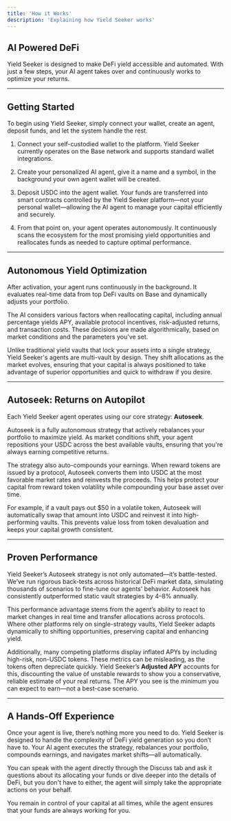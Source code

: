 ```yaml
---
title: 'How it Works'
description: 'Explaining how Yield Seeker works'
---
```


## AI Powered DeFi

Yield Seeker is designed to make DeFi yield accessible and automated. With just a few steps, your AI agent takes over and continuously works to optimize your returns.

---

## Getting Started

To begin using Yield Seeker, simply connect your wallet, create an agent, deposit funds, and let the system handle the rest.

1. Connect your self-custodied wallet to the platform. Yield Seeker currently operates on the Base network and supports standard wallet integrations.

2. Create your personalized AI agent, give it a name and a symbol, in the background your own agent wallet will be created.

3. Deposit USDC into the agent wallet. Your funds are transferred into smart contracts controlled by the Yield Seeker platform—not your personal wallet—allowing the AI agent to manage your capital efficiently and securely.

4. From that point on, your agent operates autonomously. It continuously scans the ecosystem for the most promising yield opportunities and reallocates funds as needed to capture optimal performance.

---

## Autonomous Yield Optimization

After activation, your agent runs continuously in the background. It evaluates real-time data from top DeFi vaults on Base and dynamically adjusts your portfolio.

The AI considers various factors when reallocating capital, including annual percentage yields APY, available protocol incentives, risk-adjusted returns, and transaction costs. These decisions are made algorithmically, based on market conditions and the parameters you've set.

Unlike traditional yield vaults that lock your assets into a single strategy, Yield Seeker's agents are multi-vault by design. They shift allocations as the market evolves, ensuring that your capital is always positioned to take advantage of superior opportunities and quick to withdraw if you desire.

---

## Autoseek: Returns on Autopilot

Each Yield Seeker agent operates using our core strategy: **Autoseek**.

Autoseek is a fully autonomous strategy that actively rebalances your portfolio to maximize yield. As market conditions shift, your agent repositions your USDC across the best available vaults, ensuring that you're always earning competitive returns.

The strategy also auto-compounds your earnings. When reward tokens are issued by a protocol, Autoseek converts them into USDC at the most favorable market rates and reinvests the proceeds. This helps protect your capital from reward token volatility while compounding your base asset over time.

For example, if a vault pays out $50 in a volatile token, Autoseek will automatically swap that amount into USDC and reinvest it into high-performing vaults. This prevents value loss from token devaluation and keeps your capital growth consistent.

---

## Proven Performance

Yield Seeker’s Autoseek strategy is not only automated—it’s battle-tested. We’ve run rigorous back-tests across historical DeFi market data, simulating thousands of scenarios to fine-tune our agents' behavior. Autoseek has consistently outperformed static vault strategies by 4–8% annually.

This performance advantage stems from the agent’s ability to react to market changes in real time and transfer allocations across protocols. Where other platforms rely on single-strategy vaults, Yield Seeker adapts dynamically to shifting opportunities, preserving capital and enhancing yield.

Additionally, many competing platforms display inflated APYs by including high-risk, non-USDC tokens. These metrics can be misleading, as the tokens often depreciate quickly. Yield Seeker’s **Adjusted APY** accounts for this, discounting the value of unstable rewards to show you a conservative, reliable estimate of your real returns. The APY you see is the minimum you can expect to earn—not a best-case scenario.

---

## A Hands-Off Experience

Once your agent is live, there’s nothing more you need to do. Yield Seeker is designed to handle the complexity of DeFi yield generation so you don’t have to. Your AI agent executes the strategy, rebalances your portfolio, compounds earnings, and navigates market shifts—all automatically.

You can speak with the agent directly through the Discuss tab and ask it questions about its allocating your funds or dive deeper into the details of DeFi, but you don't have to either, the agent will simply take the appropriate actions on your behalf.

You remain in control of your capital at all times, while the agent ensures that your funds are always working for you.